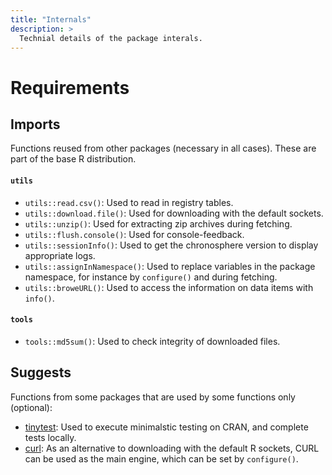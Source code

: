 ```yaml
---
title: "Internals"
description: >
  Technial details of the package interals.
---
```

<script type="module">
  import mermaid from 'https://cdn.jsdelivr.net/npm/mermaid@10/dist/mermaid.esm.min.mjs';
</script>


# Requirements

## Imports

Functions reused from other packages (necessary in all cases). These are part of the base R distribution.

#### `utils`
- `utils::read.csv()`: Used to read in registry tables.
- `utils::download.file()`: Used for downloading with the default sockets.
- `utils::unzip()`: Used for extracting zip archives during fetching.
- `utils::flush.console()`: Used for console-feedback.
- `utils::sessionInfo()`: Used to get the chronosphere version to display appropriate logs.
- `utils::assignInNamespace()`: Used to replace variables in the package namespace, for instance by `configure()` and during fetching.
- `utils::broweURL()`: Used to access the information on data items with `info()`.

#### `tools`

- `tools::md5sum()`: Used to check integrity of downloaded files.

## Suggests

Functions from some packages that are used by some functions only (optional):

- [tinytest](https://cran.r-project.org/package=tinytest): Used to execute minimalstic testing on CRAN, and complete tests locally.
- [curl](https://cran.r-project.org/package=curl): As an alternative to downloading with the default R sockets, CURL can be used as the main engine, which can be set by `configure()`.


